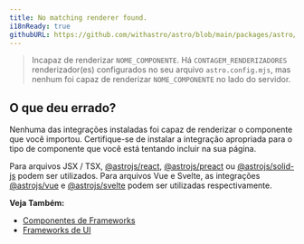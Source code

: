 ```yaml
---
title: No matching renderer found.
i18nReady: true
githubURL: https://github.com/withastro/astro/blob/main/packages/astro/src/core/errors/errors-data.ts
---
```


> Incapaz de renderizar `NOME_COMPONENTE`. Há `CONTAGEM_RENDERIZADORES` renderizador(es) configurados no seu arquivo `astro.config.mjs`, mas nenhum foi capaz de renderizar `NOME_COMPONENTE` no lado do servidor.

## O que deu errado?

Nenhuma das integrações instaladas foi capaz de renderizar o componente que você importou. Certifique-se de instalar a integração apropriada para o tipo de componente que você está tentando incluir na sua página.

Para arquivos JSX / TSX, [@astrojs/react](/pt-br/guides/integrations-guide/react/), [@astrojs/preact](/pt-br/guides/integrations-guide/preact/) ou [@astrojs/solid-js](/pt-br/guides/integrations-guide/solid-js/) podem ser utilizados. Para arquivos Vue e Svelte, as integrações [@astrojs/vue](/pt-br/guides/integrations-guide/vue/) e [@astrojs/svelte](/pt-br/guides/integrations-guide/svelte/) podem ser utilizadas respectivamente.

**Veja Também:**
-  [Componentes de Frameworks](/pt-br/basics/framework-components/)
-  [Frameworks de UI](/pt-br/guides/integrations-guide/#integrações-oficiais)

